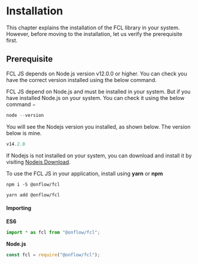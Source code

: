 # Installation

This chapter explains the installation of the FCL library in your system. However, before moving to the installation, let us verify the prerequisite first.

## Prerequisite
FCL JS depends on Node.js version v12.0.0 or higher. You can check you have the correct version installed using the below command.

FCL JS depend on Node.js and must be installed in your system. But if you have installed Node.js on your system. You can check it using the below command −

```javascript
node --version
```

You will see the Nodejs version you installed, as shown below. The version below is mine.

```javascript
v14.2.0
```

If Nodejs is not installed on your system, you can download and install it by visiting [Nodejs Download](https://nodejs.org/en/download/). 


To use the FCL JS in your application, install using **yarn** or **npm**

```shell
npm i -S @onflow/fcl
```

```shell
yarn add @onflow/fcl
```
#### Importing

**ES6**
```js
import * as fcl from "@onflow/fcl";
```
**Node.js**
```js
const fcl = require("@onflow/fcl");
```